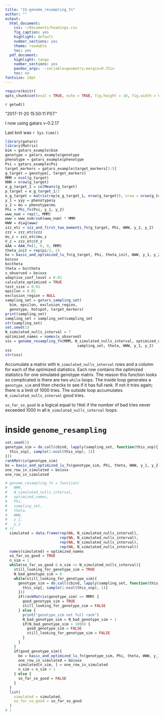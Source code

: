 ```yaml
---
title: "15-genome_resampling_fn"
author: ""
output:
  html_document:
    css: ~/Documents/headings.css
    fig_caption: yes
    highlight: default
    number_sections: yes
    theme: readable
    toc: yes
  pdf_document:
    highlight: tango
    number_sections: yes
    pandoc_args: --variable=geometry:margin=0.75in
    toc: no
fontsize: 10pt
---
```

<A NAME="top"> </A>

```r
require(knitr)
opts_chunk$set(eval = TRUE, echo = TRUE, fig.height = 10, fig.width = 8, tidy=FALSE)
```

`r getwd()`  

"2017-11-20 15:50:11 PST"

I now using gatars v-0.2.17

Last knit was `r Sys.time()`

```r
library(gatars)
library(Matrix)
bim = gatars_example$bim
genotype = gatars_example$genotype
phenotype = gatars_example$phenotype
Psi = gatars_example$Psi
target_markers = gatars_example$target_markers[3:5]
g_target = genotype[, target_markers]
MMM = ncol(g_target)
NNN = nrow(g_target)
e_g_target_1 = colMeans(g_target)
p_target = e_g_target_1/2
e_g_target = matrix(rep(e_g_target_1, nrow(g_target)), nrow = nrow(g_target), byrow = TRUE)
y_1 = yyy = phenotype$y
y_2 = mu = phenotype$mu
Phi = Phi_fn(Psi, y_1, y_2)
www_num = rep(1, MMM)
www = www_num/sum(www_num) * MMM
WWW = diag(www)
zzz_etc = zzz_and_first_two_moments_fn(g_target, Phi, WWW, y_1, y_2)
zzz = zzz_etc$zzz
mu_z = zzz_etc$mu_z
V_z = zzz_etc$V_z
AAA = AAA_fn(1, 0, 0, MMM)
theta_init = rep(pi/3, 2)
bo = basic_and_optimized_lu_fn(g_target, Phi, theta_init, WWW, y_1, y_2)
bo$xxx
bo$theta
theta = bo$theta
x_observed = bo$xxx
adaptive_conf_level = 0.01
calculate_optimized = TRUE
test_size = 0.01
epsilon = 0.01
exclusion_region = NULL
sampling_set = gatars_sampling_set(
  bim, epsilon, exclusion_region,
  genotype, hotspot, target_markers)
print(sampling_set)
sampling_set = sampling_set$sampling_set
str(sampling_set)
set.seed(1)
N_simulated_nulls_interval = 7
optimized_names = names(x_observed)
sss = genome_resampling_fn(MMM, N_simulated_nulls_interval, optimized_names, Phi, 
                                 sampling_set, theta, WWW, y_1, y_2)
sss
str(sss)
```

Accumulate a matrix with `N_simulated_nulls_interval` rows and a column for each of the optimized statistics.
Each row contains the optimized statistics for one simulated genotype matrix.
The reason this function looks so complicated is there are two `while` loops.
The inside loop generates a `genotype_sim` and then checks to see if it has full rank.
If not it tries again; there is a limit of 1000 tries.
The outside loop accumulates `N_simulated_nulls_interval` good tries.

`so_far_so_good` is a logical equal to `TRUE` if the number of bad tries never exceeded 1000 in all 
`N_simulated_nulls_interval` loops.

# inside `genome_resampling`

```r
set.seed(1)
genotype_sim = do.call(cbind, lapply(sampling_set, function(this_snp){
  this_snp[, sample(1:ncol(this_snp), 1)]
}))
rankMatrix(genotype_sim)
bo = basic_and_optimized_lu_fn(genotype_sim, Phi, theta, WWW, y_1, y_2)
one_row_in_simulated = bo$xxx
one_row_in_simulated
```



```r
# genome_resampling_fn = function(
#   MMM,
#   N_simulated_nulls_interval,
#   optimized_names,
#   Phi,
#   sampling_set,
#   theta, 
#   WWW,
#   y_1,
#   y_2
# ){
  simulated = data.frame(rep(NA, N_simulated_nulls_interval), 
                         rep(NA, N_simulated_nulls_interval), 
                         rep(NA, N_simulated_nulls_interval), 
                         rep(NA, N_simulated_nulls_interval))
  names(simulated) = optimized_names
  so_far_so_good = TRUE
  n_sim = 1
  while(so_far_so_good & n_sim <= N_simulated_nulls_interval){
    still_looking_for_genotype_sim = TRUE
    N_bad_genotype_sim = 0
    while(still_looking_for_genotype_sim){
      genotype_sim = do.call(cbind, lapply(sampling_set, function(this_snp){
        this_snp[, sample(1:ncol(this_snp), 1)]
      }))
      if(rankMatrix(genotype_sim) == MMM) {
        good_genotype_sim = TRUE
        still_looking_for_genotype_sim = FALSE
      } else {
        print("genotype_sim not full rank")
        N_bad_genotype_sim = N_bad_genotype_sim + 1
        if(N_bad_genotype_sim > 1000) {
          good_genotype_sim = FALSE
          still_looking_for_genotype_sim = FALSE
        }
      }
    }
    if(good_genotype_sim){
      bo = basic_and_optimized_lu_fn(genotype_sim, Phi, theta, WWW, y_1, y_2)
      one_row_in_simulated = bo$xxx
      simulated[n_sim, ] = one_row_in_simulated
      n_sim = n_sim + 1
    } else {
      so_far_so_good = FALSE
    }
  }
  list(
    simulated = simulated,
    so_far_so_good = so_far_so_good
  )
# }
```

